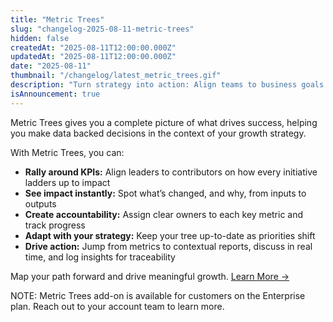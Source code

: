 ```yaml
---
title: "Metric Trees"
slug: "changelog-2025-08-11-metric-trees"
hidden: false
createdAt: "2025-08-11T12:00:00.000Z"
updatedAt: "2025-08-11T12:00:00.000Z"
date: "2025-08-11"
thumbnail: "/changelog/latest_metric_trees.gif"
description: "Turn strategy into action: Align teams to business goals with a context-rich, interactive, and measurable framework of your metrics."
isAnnouncement: true
---
```


<ChangelogPostHeader
  date="2025-08-11"
  image="/changelog/latest_metric_trees.gif"
  title="Metric Trees"
/>

Metric Trees gives you a complete picture of what drives success, helping you make data backed decisions in the context of your growth strategy.

With Metric Trees, you can:
- **Rally around KPIs:** Align leaders to contributors on how every initiative ladders up to impact
- **See impact instantly:** Spot what’s changed, and why, from inputs to outputs
- **Create accountability:** Assign clear owners to each key metric and track progress
- **Adapt with your strategy:** Keep your tree up-to-date as priorities shift
- **Drive action:** Jump from metrics to contextual reports, discuss in real time, and log insights for traceability
  
Map your path forward and drive meaningful growth. [Learn More →](/docs/metric_tree)

NOTE: Metric Trees add-on is available for customers on the Enterprise plan. Reach out to your account team to learn more.
